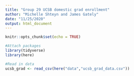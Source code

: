 ```yaml
---
title: "Group 29 UCSB domestic grad enrollment"
author: "Michelle Shteyn and James Gately"
date: "11/25/2020"
output: html_document
---
```


```r
knitr::opts_chunk$set(echo = TRUE)

#Attach packages
library(tidyverse)
library(here)
```


```r
#Read in data
ucsb_grad <- read_csv(here("data","ucsb_grad_data.csv"))

```

